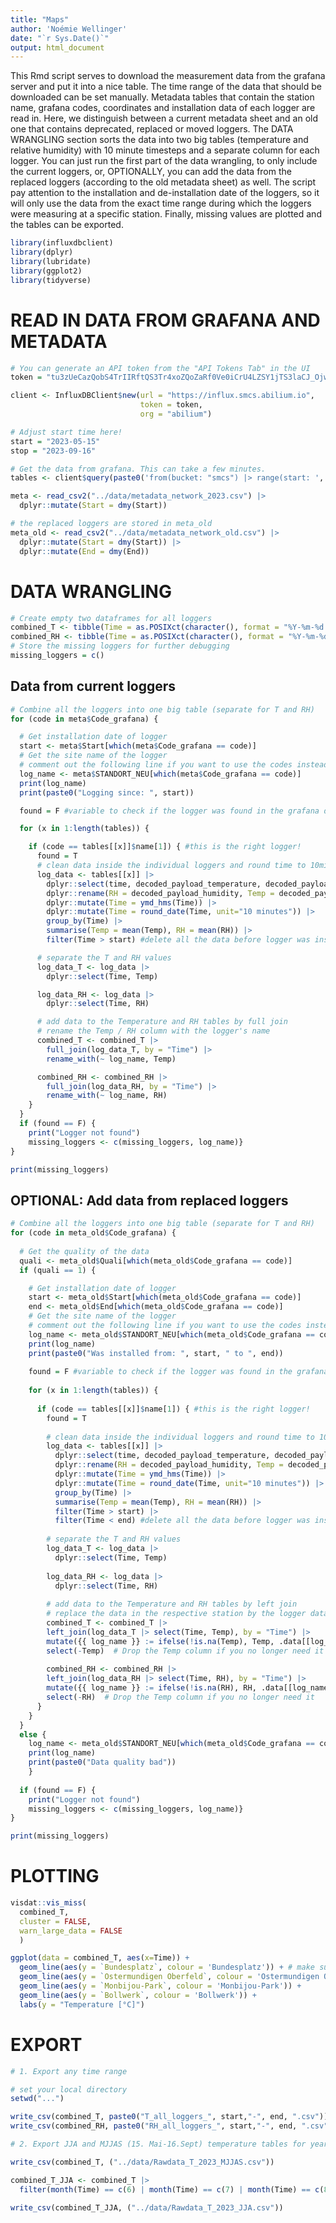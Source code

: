 ```yaml
---
title: "Maps"
author: 'Noémie Wellinger'
date: "`r Sys.Date()`"
output: html_document
---
```


This Rmd script serves to download the measurement data from the grafana server and put it into a nice table. 
The time range of the data that should be downloaded can be set manually. Metadata tables that contain the station name, grafana codes, coordinates and installation data of each logger are read in. Here, we distinguish between a current metadata sheet and an old one that contains deprecated, replaced or moved loggers.
The DATA WRANGLING section sorts the data into two big tables (temperature and relative humidity) with 10 minute timesteps and a separate column for each logger. You can just run the first part of the data wrangling, to only include the current loggers, or, OPTIONALLY, you can add the data from the replaced loggers (according to the old metadata sheet) as well. The script pay attention to the installation and de-installation date of the loggers, so it will only use the data from the exact time range during which the loggers were measuring at a specific station.
Finally, missing values are plotted and the tables can be exported.


```r
library(influxdbclient)
library(dplyr)
library(lubridate)
library(ggplot2)
library(tidyverse)
```


# READ IN DATA FROM GRAFANA AND METADATA
```r
# You can generate an API token from the "API Tokens Tab" in the UI
token = "tu3zUeCazQobS4TrIIRftQS3Tr4xoZQoZaRf0Ve0iCrU4LZSY1jTS3laCJ_OjwJxWJ6WsKuwXN_tVV10R73hyg=="

client <- InfluxDBClient$new(url = "https://influx.smcs.abilium.io",
                             token = token,
                             org = "abilium")

# Adjust start time here!
start = "2023-05-15"
stop = "2023-09-16"

# Get the data from grafana. This can take a few minutes.
tables <- client$query(paste0('from(bucket: "smcs") |> range(start: ', start, ', stop: ', stop, ') |> filter(fn: (r) => r["_measurement"] == "mqtt_consumer") |> filter(fn: (r) => r["_field"] == "decoded_payload_temperature" or r["_field"] == "decoded_payload_humidity") |> filter(fn: (r) => r["topic"] != "v3/dynamicventilation@ttn/devices/eui-f613c9feff19276a/up") |> filter(fn: (r) => r["topic"] != "helium/eeea9617559b/rx") |> pivot(rowKey: ["_time"], columnKey: ["_field"], valueColumn: "_value")'))
```

```r
meta <- read_csv2("../data/metadata_network_2023.csv") |>
  dplyr::mutate(Start = dmy(Start))

# the replaced loggers are stored in meta_old
meta_old <- read_csv2("../data/metadata_network_old.csv") |>
  dplyr::mutate(Start = dmy(Start)) |>
  dplyr::mutate(End = dmy(End))
```



# DATA WRANGLING
```r
# Create empty two dataframes for all loggers
combined_T <- tibble(Time = as.POSIXct(character(), format = "%Y-%m-%d %H:%M"))
combined_RH <- tibble(Time = as.POSIXct(character(), format = "%Y-%m-%d %H:%M"))
# Store the missing loggers for further debugging
missing_loggers = c()
```

## Data from current loggers
```r
# Combine all the loggers into one big table (separate for T and RH)
for (code in meta$Code_grafana) {

  # Get installation date of logger
  start <- meta$Start[which(meta$Code_grafana == code)]
  # Get the site name of the logger
  # comment out the following line if you want to use the codes instead
  log_name <- meta$STANDORT_NEU[which(meta$Code_grafana == code)]
  print(log_name)
  print(paste0("Logging since: ", start))

  found = F #variable to check if the logger was found in the grafana data

  for (x in 1:length(tables)) {

    if (code == tables[[x]]$name[1]) { #this is the right logger!
      found = T
      # clean data inside the individual loggers and round time to 10mins
      log_data <- tables[[x]] |>
        dplyr::select(time, decoded_payload_temperature, decoded_payload_humidity) |>
        dplyr::rename(RH = decoded_payload_humidity, Temp = decoded_payload_temperature, Time = time) |>
        dplyr::mutate(Time = ymd_hms(Time)) |>
        dplyr::mutate(Time = round_date(Time, unit="10 minutes")) |>
        group_by(Time) |>
        summarise(Temp = mean(Temp), RH = mean(RH)) |>
        filter(Time > start) #delete all the data before logger was installed at this site

      # separate the T and RH values
      log_data_T <- log_data |>
        dplyr::select(Time, Temp)

      log_data_RH <- log_data |>
        dplyr::select(Time, RH)

      # add data to the Temperature and RH tables by full join
      # rename the Temp / RH column with the logger's name
      combined_T <- combined_T |>
        full_join(log_data_T, by = "Time") |>
        rename_with(~ log_name, Temp)

      combined_RH <- combined_RH |>
        full_join(log_data_RH, by = "Time") |>
        rename_with(~ log_name, RH)
    }
  }
  if (found == F) {
    print("Logger not found")
    missing_loggers <- c(missing_loggers, log_name)}
}

print(missing_loggers)
```

## OPTIONAL: Add data from replaced loggers
```r
# Combine all the loggers into one big table (separate for T and RH)
for (code in meta_old$Code_grafana) {
  
  # Get the quality of the data
  quali <- meta_old$Quali[which(meta_old$Code_grafana == code)]
  if (quali == 1) {

    # Get installation date of logger
    start <- meta_old$Start[which(meta_old$Code_grafana == code)]
    end <- meta_old$End[which(meta_old$Code_grafana == code)]
    # Get the site name of the logger
    # comment out the following line if you want to use the codes instead
    log_name <- meta_old$STANDORT_NEU[which(meta_old$Code_grafana == code)]
    print(log_name)
    print(paste0("Was installed from: ", start, " to ", end))
  
    found = F #variable to check if the logger was found in the grafana data
  
    for (x in 1:length(tables)) {
  
      if (code == tables[[x]]$name[1]) { #this is the right logger!
        found = T
      
        # clean data inside the individual loggers and round time to 10mins
        log_data <- tables[[x]] |>
          dplyr::select(time, decoded_payload_temperature, decoded_payload_humidity) |>
          dplyr::rename(RH = decoded_payload_humidity, Temp = decoded_payload_temperature, Time = time) |>
          dplyr::mutate(Time = ymd_hms(Time)) |>
          dplyr::mutate(Time = round_date(Time, unit="10 minutes")) |>
          group_by(Time) |>
          summarise(Temp = mean(Temp), RH = mean(RH)) |>
          filter(Time > start) |>
          filter(Time < end) #delete all the data before logger was installed at this site
  
        # separate the T and RH values
        log_data_T <- log_data |>
          dplyr::select(Time, Temp)
  
        log_data_RH <- log_data |>
          dplyr::select(Time, RH)
  
        # add data to the Temperature and RH tables by left join
        # replace the data in the respective station by the logger data
        combined_T <- combined_T |>
        left_join(log_data_T |> select(Time, Temp), by = "Time") |>
        mutate({{ log_name }} := ifelse(!is.na(Temp), Temp, .data[[log_name]])) |>
        select(-Temp)  # Drop the Temp column if you no longer need it
  
        combined_RH <- combined_RH |>
        left_join(log_data_RH |> select(Time, RH), by = "Time") |>
        mutate({{ log_name }} := ifelse(!is.na(RH), RH, .data[[log_name]])) |>
        select(-RH)  # Drop the Temp column if you no longer need it
      }
    }
  }
  else {
    log_name <- meta_old$STANDORT_NEU[which(meta_old$Code_grafana == code)]
    print(log_name)
    print(paste0("Data quality bad"))
    }
  
  if (found == F) {
    print("Logger not found")
    missing_loggers <- c(missing_loggers, log_name)}
}

print(missing_loggers)
```



# PLOTTING
```r
visdat::vis_miss(
  combined_T,
  cluster = FALSE, 
  warn_large_data = FALSE
  )

ggplot(data = combined_T, aes(x=Time)) +
  geom_line(aes(y = `Bundesplatz`, colour = 'Bundesplatz')) + # make sure to use these `` for site names with a space in between
  geom_line(aes(y = `Ostermundigen Oberfeld`, colour = 'Ostermundigen Oberfeld')) +
  geom_line(aes(y = `Monbijou-Park`, colour = 'Monbijou-Park')) +
  geom_line(aes(y = `Bollwerk`, colour = 'Bollwerk')) +
  labs(y = "Temperature [°C]")
```



# EXPORT
```r
# 1. Export any time range

# set your local directory
setwd("...")

write_csv(combined_T, paste0("T_all_loggers_", start,"-", end, ".csv"))
write_csv(combined_RH, paste0("RH_all_loggers_", start,"-", end, ".csv"))
```

```r
# 2. Export JJA and MJJAS (15. Mai-16.Sept) temperature tables for yearly report

write_csv(combined_T, ("../data/Rawdata_T_2023_MJJAS.csv"))

combined_T_JJA <- combined_T |>
  filter(month(Time) == c(6) | month(Time) == c(7) | month(Time) == c(8))

write_csv(combined_T_JJA, ("../data/Rawdata_T_2023_JJA.csv"))

```



